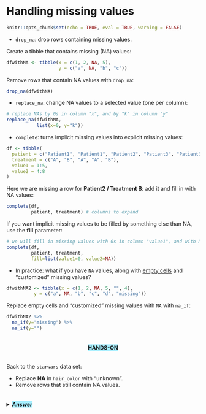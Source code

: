 # Handling missing values

```r
knitr::opts_chunk$set(echo = TRUE, eval = TRUE, warning = FALSE)
```

* `drop_na`: drop rows containing missing values.

Create a tibble that contains missing (NA) values:

```r
dfwithNA <- tibble(x = c(1, 2, NA, 5), 
                   y = c("a", NA, "b", "c"))
```

Remove rows that contain NA values with `drop_na`:

```r
drop_na(dfwithNA)
```

* `replace_na`: change NA values to a selected value (one per column):

```r
# replace NAs by 0s in column "x", and by "k" in column "y"
replace_na(dfwithNA, 
           list(x=0, y="k"))
```

* `complete`: turns implicit missing values into explicit missing values:

```r
df <- tibble(
  patient = c("Patient1", "Patient1", "Patient2", "Patient3", "Patient3"),
  treatment = c("A", "B", "A", "A", "B"),
  value1 = 1:5,
  value2 = 4:8
)
```

Here we are missing a row for **Patient2 / Treatment B**: add it and fill in with NA values:

```r
complete(df, 
         patient, treatment) # columns to expand
```

If you want implicit missing values to be filled by something else than NA, use the **fill** parameter:

```r
# we will fill in missing values with 0s in column "value1", and with NAs in column "value2"
complete(df, 
         patient, treatment, 
         fill=list(value1=0, value2=NA))
```

* In practice: what if you have `NA` values, along with <u>empty cells</u> and "customized" missing values?

```r
dfwithNA2 <- tibble(x = c(1, 2, NA, 5, "", 4), 
          y = c("a", NA, "b", "c", "d", "missing"))
```

Replace empty cells and "customized" missing values with `NA` with `na_if`:

```r
dfwithNA2 %>% 
  na_if(y="missing") %>% 
  na_if(y="")
```


<center><h4 style="background-color: #a4edff; display: inline-block;">**HANDS-ON**</h4></center>

Back to the `starwars` data set:

* Replace **NA** in `hair_color` with "unknown".
* Remove rows that still contain NA values.

<details>
<summary>
<h5 style="background-color: #a4edff; display: inline-block;">*Answer*</h5>
</summary>

```r
# Replace NA in `hair_color` with "unknown".
# Remove rows that still contain NA values.
replace_na(starwars, list(hair_color="unknown")) %>%
  drop_na()
```

</details>
